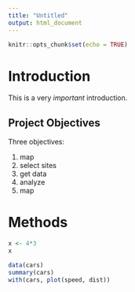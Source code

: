 ```yaml
---
title: "Untitled"
output: html_document
---
```


```r
knitr::opts_chunk$set(echo = TRUE)
```

# Introduction

This is a very *important* introduction.



## Project Objectives

Three objectives:

1. map
1. select sites
1. get data
1. analyze
1. map

# Methods

```r

x <- 4*3
x

```

```r
data(cars)
summary(cars)
with(cars, plot(speed, dist))
```


